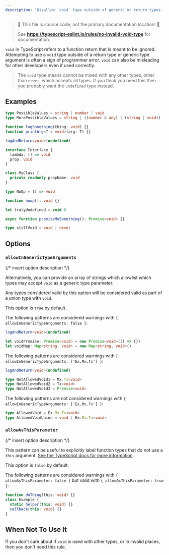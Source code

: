 ```yaml
---
description: 'Disallow `void` type outside of generic or return types.'
---
```



> 🛑 This file is source code, not the primary documentation location! 🛑
>
> See **https://typescript-eslint.io/rules/no-invalid-void-type** for documentation.

`void` in TypeScript refers to a function return that is meant to be ignored.
Attempting to use a `void` type outside of a return type or generic type argument is often a sign of programmer error.
`void` can also be misleading for other developers even if used correctly.

> The `void` type means cannot be mixed with any other types, other than `never`, which accepts all types.
> If you think you need this then you probably want the `undefined` type instead.

## Examples

<Tabs>
<TabItem value="❌ Incorrect">

```ts
type PossibleValues = string | number | void
type MorePossibleValues = string | ((number & any) | (string | void))

function logSomething(thing: void) {}
function printArg<T = void>(arg: T) {}

logAndReturn<void>(undefined)

interface Interface {
  lambda: () => void
  prop: void
}

class MyClass {
  private readonly propName: void
}
```

</TabItem>
<TabItem value="✅ Correct">

```ts
type NoOp = () => void

function noop(): void {}

let trulyUndefined = void 0

async function promiseMeSomething(): Promise<void> {}

type stillVoid = void | never
```

</TabItem>
</Tabs>

## Options

### `allowInGenericTypeArguments`

{/* insert option description */}

Alternatively, you can provide an array of strings which allowlist which types may accept `void` as a generic type parameter.

Any types considered valid by this option will be considered valid as part of a union type with `void`.

This option is `true` by default.

The following patterns are considered warnings with `{ allowInGenericTypeArguments: false }`:

```ts option='{ "allowInGenericTypeArguments": false }' showPlaygroundButton
logAndReturn<void>(undefined)

let voidPromise: Promise<void> = new Promise<void>(() => {})
let voidMap: Map<string, void> = new Map<string, void>()
```

The following patterns are considered warnings with `{ allowInGenericTypeArguments: ['Ex.Mx.Tx'] }`:

```ts option='{ "allowInGenericTypeArguments": ["Ex.Mx.Tx"] }' showPlaygroundButton
logAndReturn<void>(undefined)

type NotAllowedVoid1 = Mx.Tx<void>
type NotAllowedVoid2 = Tx<void>
type NotAllowedVoid3 = Promise<void>
```

The following patterns are not considered warnings with `{ allowInGenericTypeArguments: ['Ex.Mx.Tx'] }`:

```ts option='{ "allowInGenericTypeArguments": ["Ex.Mx.Tx"] }' showPlaygroundButton
type AllowedVoid = Ex.Mx.Tx<void>
type AllowedVoidUnion = void | Ex.Mx.Tx<void>
```

### `allowAsThisParameter`

{/* insert option description */}

This pattern can be useful to explicitly label function types that do not use a `this` argument. [See the TypeScript docs for more information](https://www.typescriptlang.org/docs/handbook/functions.html#this-parameters-in-callbacks).

This option is `false` by default.

The following patterns are considered warnings with `{ allowAsThisParameter: false }` but valid with `{ allowAsThisParameter: true }`:

```ts option='{ "allowAsThisParameter": false }' showPlaygroundButton
function doThing(this: void) {}
class Example {
  static helper(this: void) {}
  callback(this: void) {}
}
```

## When Not To Use It

If you don't care about if `void` is used with other types, or in invalid places, then you don't need this rule.
